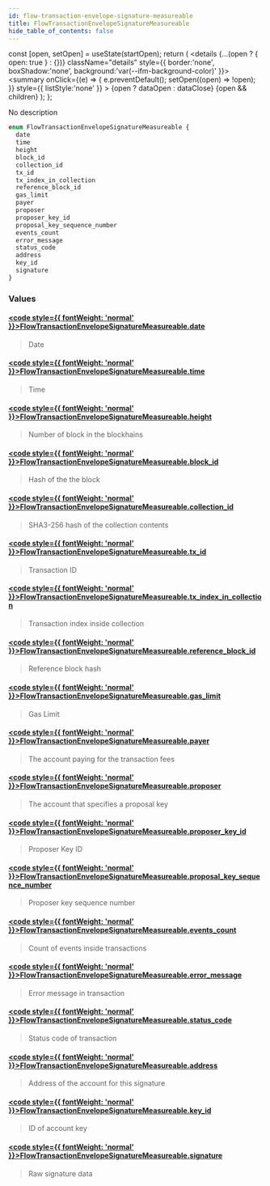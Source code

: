 ```yaml
---
id: flow-transaction-envelope-signature-measureable
title: FlowTransactionEnvelopeSignatureMeasureable
hide_table_of_contents: false
---
```







  const [open, setOpen] = useState(startOpen);
  return (
    <details {...(open ? { open: true } : {})} className="details" style={{ border:'none', boxShadow:'none', background:'var(--ifm-background-color)' }}>
      <summary
        onClick={(e) => {
          e.preventDefault();
          setOpen((open) => !open);
        }}
        style={{ listStyle:'none' }}
      >
      {open ? dataOpen : dataClose}
      </summary>
      {open && children}
    </details>
  );
};








No description


```graphql
enum FlowTransactionEnvelopeSignatureMeasureable {
  date
  time
  height
  block_id
  collection_id
  tx_id
  tx_index_in_collection
  reference_block_id
  gas_limit
  payer
  proposer
  proposer_key_id
  proposal_key_sequence_number
  events_count
  error_message
  status_code
  address
  key_id
  signature
}
```




### Values

#### [<code style={{ fontWeight: 'normal' }}>FlowTransactionEnvelopeSignatureMeasureable.<b>date</b></code>](#)  
> 
> 
> Date
> 

#### [<code style={{ fontWeight: 'normal' }}>FlowTransactionEnvelopeSignatureMeasureable.<b>time</b></code>](#)  
> 
> 
> Time
> 

#### [<code style={{ fontWeight: 'normal' }}>FlowTransactionEnvelopeSignatureMeasureable.<b>height</b></code>](#)  
> 
> 
> Number of block in the blockhains
> 

#### [<code style={{ fontWeight: 'normal' }}>FlowTransactionEnvelopeSignatureMeasureable.<b>block_id</b></code>](#)  
> 
> 
> Hash of the the block
> 

#### [<code style={{ fontWeight: 'normal' }}>FlowTransactionEnvelopeSignatureMeasureable.<b>collection_id</b></code>](#)  
> 
> 
> SHA3-256 hash of the collection contents
> 

#### [<code style={{ fontWeight: 'normal' }}>FlowTransactionEnvelopeSignatureMeasureable.<b>tx_id</b></code>](#)  
> 
> 
> Transaction ID
> 

#### [<code style={{ fontWeight: 'normal' }}>FlowTransactionEnvelopeSignatureMeasureable.<b>tx_index_in_collection</b></code>](#)  
> 
> 
> Transaction index inside collection
> 

#### [<code style={{ fontWeight: 'normal' }}>FlowTransactionEnvelopeSignatureMeasureable.<b>reference_block_id</b></code>](#)  
> 
> 
> Reference block hash
> 

#### [<code style={{ fontWeight: 'normal' }}>FlowTransactionEnvelopeSignatureMeasureable.<b>gas_limit</b></code>](#)  
> 
> 
> Gas Limit
> 

#### [<code style={{ fontWeight: 'normal' }}>FlowTransactionEnvelopeSignatureMeasureable.<b>payer</b></code>](#)  
> 
> 
> The account paying for the transaction fees
> 

#### [<code style={{ fontWeight: 'normal' }}>FlowTransactionEnvelopeSignatureMeasureable.<b>proposer</b></code>](#)  
> 
> 
> The account that specifies a proposal key
> 

#### [<code style={{ fontWeight: 'normal' }}>FlowTransactionEnvelopeSignatureMeasureable.<b>proposer_key_id</b></code>](#)  
> 
> 
> Proposer Key ID
> 

#### [<code style={{ fontWeight: 'normal' }}>FlowTransactionEnvelopeSignatureMeasureable.<b>proposal_key_sequence_number</b></code>](#)  
> 
> 
> Proposer key sequence number
> 

#### [<code style={{ fontWeight: 'normal' }}>FlowTransactionEnvelopeSignatureMeasureable.<b>events_count</b></code>](#)  
> 
> 
> Count of events inside transactions
> 

#### [<code style={{ fontWeight: 'normal' }}>FlowTransactionEnvelopeSignatureMeasureable.<b>error_message</b></code>](#)  
> 
> 
> Error message in transaction
> 

#### [<code style={{ fontWeight: 'normal' }}>FlowTransactionEnvelopeSignatureMeasureable.<b>status_code</b></code>](#)  
> 
> 
> Status code of transaction
> 

#### [<code style={{ fontWeight: 'normal' }}>FlowTransactionEnvelopeSignatureMeasureable.<b>address</b></code>](#)  
> 
> 
> Address of the account for this signature
> 

#### [<code style={{ fontWeight: 'normal' }}>FlowTransactionEnvelopeSignatureMeasureable.<b>key_id</b></code>](#)  
> 
> 
> ID of account key
> 

#### [<code style={{ fontWeight: 'normal' }}>FlowTransactionEnvelopeSignatureMeasureable.<b>signature</b></code>](#)  
> 
> 
> Raw signature data
> 



